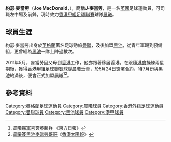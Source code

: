 {{Football player infobox
| playername = 約瑟·麥當勞
| image = 
| fullname = 約瑟·麥當勞
| englishfullname = Joseph MacDonald
| nickname = 
| height = {{height|m=1.90}}
| dateofbirth = {{birth date and age|1992|9|22}}
| countryofbirth = {{GBR}}
| currentclub = [[晨曦體育會|晨曦]]
| clubnumber = 
| position = 左中場、前鋒
| youthyears = 2005－07年
| youthclubs = [[曼聯|曼聯]]
| years = 2007－11年 <br /> 2011年－
| clubs = [[黑池足球會|黑池]] <br /> [[晨曦體育會|晨曦]]
| caps(goals) = ?場 (?球) <br /> 0場 (0球)
| nationalyears = 
| nationalteam = 
| nationalcaps(goals) = ?場（0球）
| pcupdate = 2011年5月5日
| ntupdate =2011年5月5日
}}

'''約瑟·麥當勞'''（'''Joe MacDonald'''，{{bd|1992年|9月22日|}}），簡稱'''J·麥當勞'''，是一名[[英國|英國]]足球運動員，可司職左中場及前鋒，現時效力[[香港甲組足球聯賽|香港甲組足球聯賽]]球隊[[晨曦體育會|晨曦]]。

==球員生涯==
約瑟·麥當勞出身於[[英格蘭|英格蘭]]著名足球勁旅[[曼聯|曼聯]]，及後加盟[[黑池足球會|黑池]]，從青年軍踢到預備組，更曾經為[[黑池足球會|黑池]]一隊上陣過數次。

2011年5月，麥當勞因父母到[[香港|香港]]工作，他亦跟著移居香港，在跟隨[[香港足球會|港會]]操練兩星期後，獲得[[香港甲組足球聯賽|香港甲組足球聯賽]]球隊[[晨曦體育會|晨曦]]垂青，於5月24日簽署合約，待7月份與[[黑池足球會|黑池]]約滿後，便會正式加盟[[晨曦體育會|晨曦]]<ref>[http://orientaldaily.on.cc/cnt/sport/20110525/00286_008.html 晨曦擴軍喜簽英超兵] {{Wayback|url=http://orientaldaily.on.cc/cnt/sport/20110525/00286_008.html |date=20121003024126 }}《[[東方日報|東方日報]]》</ref><ref>[http://football.on.cc/football/new/20110525/fbnewc0136x0.html 晨曦簽黑池麥當勞哥哥]{{dead link|date=2018年4月 |bot=InternetArchiveBot |fix-attempted=yes }}《[[香港太陽報|香港太陽報]]》</ref>。

==參考資料==
{{reflist}}

{{晨曦體育會}}

{{DEFAULTSORT:MacDonald, Joseph}}

[[Category:英格蘭足球運動員|Category:英格蘭足球運動員]]
[[Category:晨曦球員|Category:晨曦球員]]
[[Category:香港外籍足球運動員|Category:香港外籍足球運動員]]
[[Category:曼聯球員|Category:曼聯球員]]
[[Category:黑池球員|Category:黑池球員]]
[[Category:港甲球員|Category:港甲球員]]
